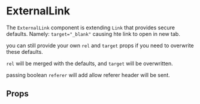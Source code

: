 

# ExternalLink

The `ExternalLink` component is extending `Link` that provides secure defaults.
Namely:
`target="_blank"` causing hte link to open in new tab.

you can still provide your own `rel` and `target` props if you need to overwrite these defaults.

`rel` will be merged with the defaults, and `target` will be overwritten.

passing boolean `referer` will add allow referer header will be sent.

<Canvas>
  <Story id="components-ui-link--default-story" />
</Canvas>

## Props

<ArgsTable of={ExternalLink} />